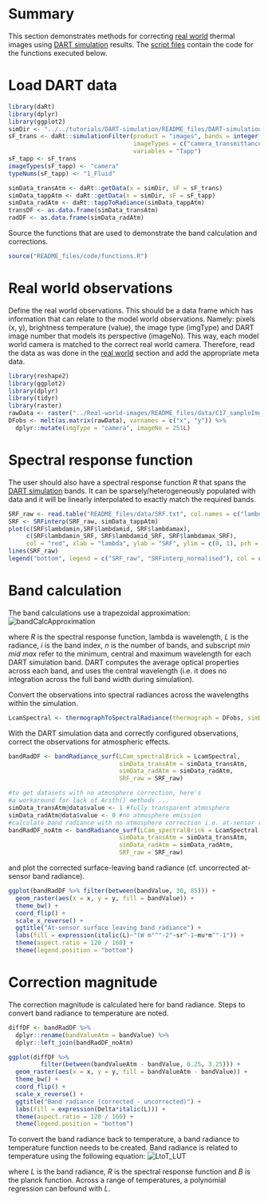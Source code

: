 # Summary 

This section demonstrates methods for correcting [real world](../Real-world-images) thermal images using [DART simulation](../DART-simulation) results. The [script files](README_files/code) contain the code for the functions executed below.

# Load DART data

```r
library(daRt)
library(dplyr)
library(ggplot2)
simDir <- "../../tutorials/DART-simulation/README_files/DART-simulation/dart-atmos-corr"
sF_trans <- daRt::simulationFilter(product = "images", bands = integer(), iters = "ITERX", 
                                   imageTypes = c("camera_transmittance"), typeNums = "",
                                   variables = "Tapp")
sF_tapp <- sF_trans
imageTypes(sF_tapp) <- "camera"
typeNums(sF_tapp) <- "1_Fluid"

simData_transAtm <- daRt::getData(x = simDir, sF = sF_trans)
simData_tappAtm <- daRt::getData(x = simDir, sF = sF_tapp)
simData_radAtm <- daRt::tappToRadiance(simData_tappAtm)
transDF <- as.data.frame(simData_transAtm)
radDF <- as.data.frame(simData_radAtm)

```

Source the functions that are used to demonstrate the band calculation and corrections.

```r
source("README_files/code/functions.R")
```

# Real world observations 

Define the real world observations. This should be a data frame which has information that can relate to the model world observations. Namely: pixels (x, y), brightness temperature (value), the image type (imgType) and DART image number that models its perspective (imageNo). This way, each model world camera is matched to the correct real world camera. Therefore, read the data as was done in the [real world](../Real-world-images) section and add the appropriate meta data.

```r
library(reshape2)
library(ggplot2)
library(dplyr)
library(tidyr)
library(raster)
rawData <- raster("../Real-world-images/README_files/data/C17_sampleImg.tif")
DFobs <- melt(as.matrix(rawData), varnames = c("x", "y")) %>%
  dplyr::mutate(imgType = "camera", imageNo = 251L)

```

# Spectral response function

The user should also have a spectral response function _R_ that spans the [DART simulation](../DART-simulation) bands. It can be sparsely/heterogeneously populated with data and it will be linearly interpolated to exactly match the required bands.

```r
SRF_raw <- read.table("README_files/data/SRF.txt", col.names = c("lambda", "value"))
SRF <- SRFinterp(SRF_raw, simData_tappAtm)
plot(c(SRF$lambdamin,SRF$lambdamid, SRF$lambdamax),
     c(SRF$lambdamin_SRF, SRF$lambdamid_SRF, SRF$lambdamax_SRF), 
     col = "red", xlab = "lambda", ylab = "SRF", ylim = c(0, 1), pch = 20)
lines(SRF_raw)
legend("bottom", legend = c("SRF_raw", "SRFinterp_normalised"), col = c("black", "red"), lty = 1)
```

# Band calculation

The band calculations use a trapezoidal approximation:
<!-- https://www.latex4technics.com -->
<!-- $$\int_{\lambda=1}^{\lambda=n} d\lambda L_\lambda R_\lambda \approx \sum_{i=1}^n \frac{1}{2} \Bigg[\Big[\frac{1}{2} (\lambda_{max_{i}} - \lambda_{min_{i}})\Big] \times (L_{\lambda_{i}} R_{min_{i}} + L_{\lambda_{i}} R_{mid_{i}} + L_{\lambda_{i}} R_{mid_{i}} + L_{\lambda_{i}} R_{max_{i}} ) \Bigg]$$ -->
![bandCalcApproximation](README_files/figure-misc/Tex2Img.png)


where _R_ is the spectral response function, lambda is wavelength, _L_ is the radiance, _i_ is the band index, _n_ is the number of bands, and subscript _min_ _mid_ _max_ refer to the minimum, central and maximum wavelength for each DART simulation band. DART computes the average optical properties across each band, and uses the central wavelength (i.e. it does no integration across the full band width during simulation). 

Convert the observations into spectral radiances across the wavelengths within the simulation.

```r
LcamSpectral <- thermographToSpectralRadiance(thermograph = DFobs, simData = simData_radAtm)
```

With the DART simulation data and correctly configured observations, correct the observations for atmospheric effects.

```r
bandRadDF <- bandRadiance_surf(LCam_spectralBrick = LcamSpectral, 
                               simData_transAtm = simData_transAtm, 
                               simData_radAtm = simData_radAtm, 
                               SRF_raw = SRF_raw)

#to get datasets with no atmosphere correction, here's 
#a workaround for lack of Arith() methods ...
simData_transAtm@data$value <- 1 #fully transparent atmosphere
simData_radAtm@data$value <- 0 #no atmosphere emission
#calculate band radiance with no atmosphere correction i.e. at-sensor radiance.
bandRadDF_noAtm <- bandRadiance_surf(LCam_spectralBrick = LcamSpectral, 
                               simData_transAtm = simData_transAtm, 
                               simData_radAtm = simData_radAtm, 
                               SRF_raw = SRF_raw)
```

and plot the corrected surface-leaving band radiance (cf. uncorrected at-sensor band radiance).
```r
ggplot(bandRadDF %>% filter(between(bandValue, 30, 85))) +
  geom_raster(aes(x = x, y = y, fill = bandValue)) +
  theme_bw() +
  coord_flip() +
  scale_x_reverse() +
  ggtitle("At-sensor surface leaving band radiance") +
  labs(fill = expression(italic(L)~"(W m"^"-2"~sr^-1~mu*m^"-1")) +
  theme(aspect.ratio = 120 / 160) +
  theme(legend.position = "bottom")
```

# Correction magnitude

The correction magnitude is calculated here for band radiance. Steps to convert band radiance to temperature are noted.

```r
diffDF <- bandRadDF %>% 
  dplyr::rename(bandValueAtm = bandValue) %>%
  dplyr::left_join(bandRadDF_noAtm)

ggplot(diffDF %>% 
         filter(between(bandValueAtm - bandValue, 0.25, 3.25))) +
  geom_raster(aes(x = x, y = y, fill = bandValueAtm - bandValue)) +
  theme_bw() +
  coord_flip() +
  scale_x_reverse() +
  ggtitle("Band radiance (corrected - uncorrected)") +
  labs(fill = expression(Delta*italic(L))) +
  theme(aspect.ratio = 120 / 160) +
  theme(legend.position = "bottom")

```

To convert the band radiance back to temperature, a band radiance to temperature function needs to be created. Band radiance is related to temperature using the following equation:
<!-- $$L = \int_{\lambda=7\mu m}^{\lambda=14\mu m} d\lambda~R_\lambda B_\lambda(T)$$ -->
![LtoT_LUT](README_files/figure-misc/Tex2Img_1.png)

where _L_ is the band radiance, _R_ is the spectral response function and _B_ is the planck function. Across a range of temperatures, a polynomial regression can befound with _L_.
